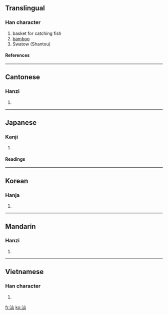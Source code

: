 ==Translingual==
===Han character===
{{Han char|rn=85|rad=水|as=03|sn=6|four=3217<sub>0</sub>|canj=水山 (EU)}}
# basket for catching fish
# [[bamboo]]
# Swatow (Shantou)
====References====
{{Han ref|kx=0605.090|dkj=17128|dj=0999.020|hdz=31552.030|uh=6C55|ud=27733|bh=A6C2|bd=42690}}
----
==Cantonese==
===Hanzi===
{{yue-hanzi|jyut=|y=saan3}}
# {{defn|Cantonese}}
----
==Japanese==
===Kanji===
{{ja-kanji|grade=|rs=水03}}
# {{defn|Japanese}} 
====Readings====
{{ja-readings|on=[[さん]] (san)|kun=[[すくいあみ]] (sukuiami)}}
----
==Korean==
===Hanja===
{{ko-hanja|hangeul=산|eumhun=|rv=san|mr=san|y=san}}
# {{defn|Korean}}
----
==Mandarin==
===Hanzi===
{{cmn-hanzi|pin=[[shàn]] ([[shan4]])|wg=shan<sup>4</sup>}}
# {{defn|Mandarin}}
----
==Vietnamese==
===Han character===
{{vi-hantu|khung}}
# {{defn|Vietnamese}}

[[fr:汕]]
[[ko:汕]]